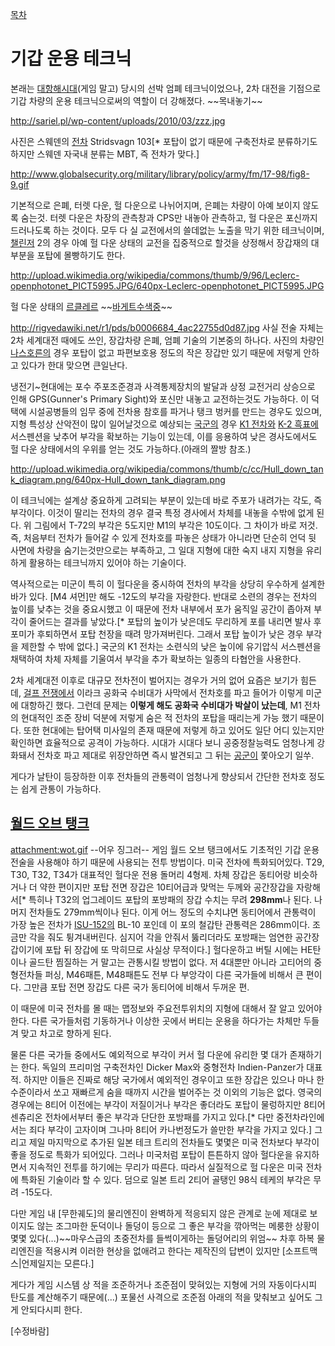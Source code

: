 [[목차]]

= 기갑 운용 테크닉 =
본래는 [[대항해시대]](게임 말고) 당시의 선박 엄폐 테크닉이었으나, 2차 대전을 기점으로 기갑 차량의 운용 테크닉으로써의 역할이 더 강해졌다.
~~목내놓기~~

http://sariel.pl/wp-content/uploads/2010/03/zzz.jpg

사진은 스웨덴의 [[전차]] Stridsvagn 103[* 포탑이 없기 때문에 구축전차로 분류하기도 하지만 스웨덴 자국내 분류는 MBT, 즉 전차가 맞다.]

http://www.globalsecurity.org/military/library/policy/army/fm/17-98/fig8-9.gif

기본적으로 은폐, 터렛 다운, 헐 다운으로 나뉘어지며, 은폐는 차량이 아예 보이지 않도록 숨는것. 터렛 다운은 차장의 관측창과 CPS만 내놓아 관측하고, 헐 다운은 포신까지 드러나도록 하는 것이다. 모두 다 실 교전에서의 쓸데없는 노출을 막기 위한 테크닉이며, [[챌린저]] 2의 경우 아예 헐 다운 상태의 교전을 집중적으로 할것을 상정해서 장갑재의 대부분을 포탑에 몰빵하기도 한다.

http://upload.wikimedia.org/wikipedia/commons/thumb/9/96/Leclerc-openphotonet_PICT5995.JPG/640px-Leclerc-openphotonet_PICT5995.JPG

헐 다운 상태의 [[르클레르]]
~~[[바게트]]수색중~~

http://rigvedawiki.net/r1/pds/b0006684_4ac22755d0d87.jpg
사실 전술 자체는 2차 세계대전 때에도 쓰인, 장갑차량 은폐, 엄폐 기술의 기본중의 하나다. 사진의 차량인 [[나스호른]]의 경우 포탑이 없고 파편보호용 정도의 작은 장갑만 있기 때문에 저렇게 안하고 있다가 한대 맞으면 큰일난다.

냉전기~현대에는 포수 주포조준경과 사격통제장치의 발달과 상정 교전거리 상승으로 인해 GPS(Gunner's Primary Sight)와 포신만 내놓고 교전하는것도 가능하다. 이 덕택에 시설공병들의 임무 중에 전차용 참호를 파거나 탱크 벙커를 만드는 경우도 있으며, 지형 특성상 산악전이 많이 일어날것으로 예상되는 [[국군]]의 경우 [[K1 전차]]와 [[K-2 흑표]]에 서스펜션을 낮추어 부각을 확보하는 기능이 있는데, 이를 응용하여 낮은 경사도에서도 헐 다운 상태에서의 우위를 얻는 것도 가능하다.(아래의 짤방 참조.)

http://upload.wikimedia.org/wikipedia/commons/thumb/c/cc/Hull_down_tank_diagram.png/640px-Hull_down_tank_diagram.png

이 테크닉에는 설계상 중요하게 고려되는 부분이 있는데 바로 주포가 내려가는 각도, 즉 부각이다. 이것이 딸리는 전차의 경우 결국 특정 경사에서 차체를 내놓을 수밖에 없게 된다. 위 그림에서 T-72의 부각은 5도지만 M1의 부각은 10도이다. 그 차이가 바로 저것. 즉, 처음부터 전차가 들어갈 수 있게 전차호를 파놓은 상태가 아니라면 단순히 언덕 뒷 사면에 차량을 숨기는것만으로는 부족하고, 그 일대 지형에 대한 숙지 내지 지형을 유리하게 활용하는 테크닉까지 있어야 하는 기술이다.

역사적으로는 미군이 특히 이 헐다운을 중시하여 전차의 부각을 상당히 우수하게 설계한 바가 있다. [M4 셔먼]만 해도 -12도의 부각을 자랑한다. 반대로 소련의 경우는 전차의 높이를 낮추는 것을 중요시했고 이 때문에 전차 내부에서 포가 움직일 공간이 좁아져 부각이 줄어드는 결과를 낳았다.[* 포탑의 높이가 낮은데도 무리하게 포를 내리면 발사 후 포미가 후퇴하면서 포탑 천장을 때려 망가져버린다. 그래서 포탑 높이가 낮은 경우 부각을 제한할 수 밖에 없다.] 국군의 K1 전차는 소련식의 낮은 높이에 유기압식 서스펜션을 채택하여 차체 자체를 기울여서 부각을 추가 확보하는 일종의 타협안을 사용한다.

2차 세계대전 이후로 대규모 전차전이 벌어지는 경우가 거의 없어 요즘은 보기가 힘든데, [[걸프 전쟁]]에서 이라크 공화국 수비대가 사막에서 전차호를 파고 들어가 이렇게 미군에 대항하긴 했다. 그런데 문제는 '''이렇게 해도 공화국 수비대가 박살이 났는데''', M1 전차의 현대적인 조준 장비 덕분에 저렇게 숨은 적 전차의 포탑을 때리는게 가능 했기 때문이다. 또한 현대에는 탑어택 미사일의 존재 때문에 저렇게 하고 있어도 일단 어디 있는지만 확인하면 효율적으로 공격이 가능하다. 시대가 시대다 보니 공중정찰능력도 엄청나게 강화돼서 전차호 파고 제대로 위장안하면 즉시 발견되고 그 뒤는 [[공군]]이 쫓아오기 일쑤.

게다가 날탄이 등장하한 이후 전차들의 관통력이 엄청나게 향상되서 간단한 전차호 정도는 쉽게 관통이 가능하다.

== [[월드 오브 탱크]] ==
attachment:wot.gif
--어우 징그러--
게임 월드 오브 탱크에서도 기초적인 기갑 운용 전술을 사용해야 하기 때문에 사용되는 전투 방법이다. 미국 전차에 특화되어있다. T29, T30, T32, T34가 대표적인 헐다운 전용 돌머리 4형제. 차체 장갑은 동티어랑 비슷하거나 더 약한 편이지만 포탑 전면 장갑은 10티어급과 맞먹는 두께와 공간장갑을 자랑해서[* 특히나 T32의 업그레이드 포탑의 포방패의 장갑 수치는 무려 '''298mm'''나 된다. 나머지 전차들도 279mm씩이나 된다. 이게 어느 정도의 수치냐면 동티어에서 관통력이 가장 높은 전차가 [[ISU-152]]의 BL-10 포인데 이 포의 철갑탄 관통력은 286mm이다. 조금만 각을 줘도 튕겨내버린다. 심지어 각을 안줘서 뚫리더라도 포방패는 엄연한 공간장갑이기에 포탑 뒤 장갑에 또 막히므로 사실상 무적이다.] 헐다운하고 버틸 시에는 HE탄이나 골드탄 찜질하는 거 말고는 관통시킬 방법이 없다. 저 4대뿐만 아니라 고티어의 중형전차들 퍼싱, M46패튼, M48패튼도 전부 다 부앙각이 다른 국가들에 비해서 큰 편이다. 그만큼 포탑 전면 장갑도 다른 국가 동티어에 비해서 두꺼운 편. 

이 때문에 미국 전차를 몰 때는 맵정보와 주요전투위치의 지형에 대해서 잘 알고 있어야 한다. 다른 국가들처럼 기동하거나 이상한 곳에서 버티는 운용을 하다가는 차체만 두들겨 맞고 차고로 향하게 된다.

물론 다른 국가들 중에서도 예외적으로 부각이 커서 헐 다운에 유리한 몇 대가 존재하기는 한다. 독일의 프리미엄 구축전차인 Dicker Max와 중형전차 Indien-Panzer가 대표적. 하지만 이들은 진짜로 해당 국가에서 예외적인 경우이고 또한 장갑은 있으나 마나 한 수준이라서 쏘고 재빠르게 숨을 때까지 시간을 벌어주는 것 이외의 기능은 없다. 영국의 경우에는 8티어 이전에는 부각이 저질이거나 부각은 좋더라도 포탑이 물렁하지만 8티어 센츄리온 전차에서부터 좋은 부각과 단단한 포방패를 가지고 있다.[* 다만 중전차라인에서는 죄다 부각이 고자이며 그나마 8티어 카나번정도가 쓸만한 부각을 가지고 있다.] 그리고 제일 마지막으로 추가된 일본 테크 트리의 전차들도 몇몇은 미국 전차보다 부각이 좋을 정도로 특화가 되어있다. 그러나 미국처럼 포탑이 튼튼하지 않아 헐다운을 유지하면서 지속적인 전투를 하기에는 무리가 따른다. 따라서 실질적으로 헐 다운은 미국 전차에 특화된 기술이라 할 수 있다. 덤으로 일본 트리 2티어 골탱인 98식 테케의 부각은 무려 -15도다.

다만 게임 내 [무한궤도]의 물리엔진이 완벽하게 적응되지 않은 관계로 눈에 제대로 보이지도 않는 조그마한 둔덕이나 돌덩이 등으로 그 좋은 부각을 깎아먹는 메룽한 상황이 몇몇 있다(...)~~마우스급의 초중전차를 들썩이게하는 돌덩어리의 위엄~~ 차후 하복 물리엔진을 적용시켜 이러한 현상을 없애려고 한다는 제작진의 답변이 있지만 [소프트맥스|언제일지는 모른다.]

게다가 게임 시스템 상 적을 조준하거나 조준점이 맞혀있는 지형에 거의 자동이다시피 탄도를 계산해주기 때문에(...) 포물선 사격으로 조준점 아래의 적을 맞춰보고 싶어도 그게 안되다시피 한다.

[수정바람]
